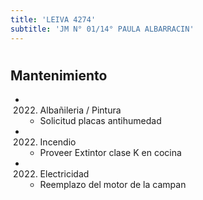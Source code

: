 ```yaml
---
title: 'LEIVA 4274'
subtitle: 'JM N° 01/14° PAULA ALBARRACIN'
---
```


#


## Mantenimiento

*  (2022) Albañileria / Pintura 
    + Solicitud placas antihumedad

*  (2022) Incendio 
    + Proveer Extintor clase K en cocina

*  (2022) Electricidad 
    + Reemplazo del motor de la campan



